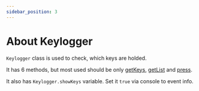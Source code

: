 ```yaml
---
sidebar_position: 3
---
```

# About Keylogger

`Keylogger` class is used to check, which keys are holded.

It has 6 methods, but most used should be only [getKeys](getKeys), [getList](getList) and [press](press).

It also has `Keylogger.showKeys` variable. Set it `true` via console to event info.